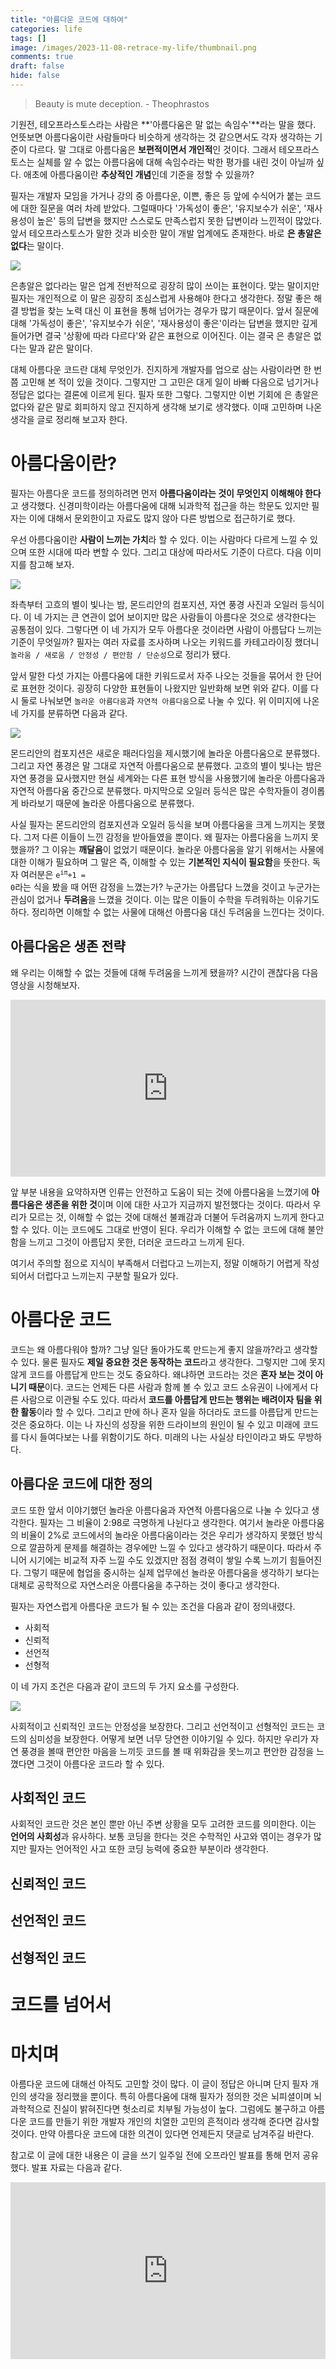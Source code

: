 ```yaml
---
title: "아름다운 코드에 대하여"
categories: life
tags: []
image: /images/2023-11-08-retrace-my-life/thumbnail.png
comments: true
draft: false
hide: false
---
```



> Beauty is mute deception. - Theophrastos

기원전, 테오프라스토스라는 사람은 **'아름다움은 말 없는 속임수'**라는 말을 했다. 언뜻보면 아름다움이란 사람들마다 비슷하게 생각하는 것 같으면서도 각자 생각하는 기준이 다르다. 말 그대로 아름다움은 **보편적이면서 개인적**인 것이다. 그래서 테오프라스토스는 실체를 알 수 없는 아름다움에 대해 속임수라는 박한 평가를 내린 것이 아닐까 싶다. 애초에 아름다움이란 **추상적인 개념**인데 기준을 정할 수 있을까?

필자는 개발자 모임을 가거나 강의 중 아름다운, 이쁜, 좋은 등 앞에 수식어가 붙는 코드에 대한 질문을 여러 차례 받았다. 그럴때마다 '가독성이 좋은', '유지보수가 쉬운', '재사용성이 높은' 등의 답변을 했지만 스스로도 만족스럽지 못한 답변이라 느낀적이 많았다. 앞서 테오프라스토스가 말한 것과 비슷한 말이 개발 업계에도 존재한다. 바로 **은 총알은 없다**는 말이다.

<Image src="/images/2023-12-05-what-is-beautiful-code/silver-bullet.jpeg" caption="은 총알은 없다라는 말이 은총알이다" />

은총알은 없다라는 말은 업계 전반적으로 굉장히 많이 쓰이는 표현이다. 맞는 말이지만 필자는 개인적으로 이 말은 굉장히 조심스럽게 사용해야 한다고 생각한다. 정말 좋은 해결 방법을 찾는 노력 대신 이 표현을 통해 넘어가는 경우가 많기 때문이다. 앞서 질문에 대해 '가독성이 좋은', '유지보수가 쉬운', '재사용성이 좋은'이라는 답변을 했지만 깊게 들어가면 결국 '상황에 따라 다르다'와 같은 표현으로 이어진다. 이는 결국 은 총알은 없다는 말과 같은 말이다.

대체 아름다운 코드란 대체 무엇인가. 진지하게 개발자를 업으로 삼는 사람이라면 한 번쯤 고민해 본 적이 있을 것이다. 그렇지만 그 고민은 대게 일이 바빠 다음으로 넘기거나 정답은 없다는 결론에 이르게 된다. 필자 또한 그렇다. 그렇지만 이번 기회에 은 총알은 없다와 같은 말로 회피하지 않고 진지하게 생각해 보기로 생각했다. 이때 고민하며 나온 생각을 글로 정리해 보고자 한다.

# 아름다움이란?

필자는 아름다운 코드를 정의하려면 먼저 **아름다움이라는 것이 무엇인지 이해해야 한다**고 생각했다. 신경미학이라는 아름다움에 대해 뇌과학적 접근을 하는 학문도 있지만 필자는 이에 대해서 문외한이고 자료도 많지 않아 다른 방법으로 접근하기로 했다.

우선 아름다움이란 **사람이 느끼는 가치**라 할 수 있다. 이는 사람마다 다르게 느낄 수 있으며 또한 시대에 따라 변할 수 있다. 그리고 대상에 따라서도 기준이 다르다. 다음 이미지를 참고해 보자.

<Image src="/images/2023-12-05-what-is-beautiful-code/kinds-of-beauty.png" />

좌측부터 고흐의 별이 빛나는 밤, 몬드리안의 컴포지션, 자연 풍경 사진과 오일러 등식이다. 이 네 가지는 큰 연관이 없어 보이지만 많은 사람들이 아름다운 것으로 생각한다는 공통점이 있다. 그렇다면 이 네 가지가 모두 아름다운 것이라면 사람이 아름답다 느끼는 기준이 무엇일까? 필자는 여러 자료를 조사하며 나오는 키워드를 카테고라이징 했더니 `놀라움 / 새로움 / 안정성 / 편안함 / 단순성`으로 정리가 됐다.

앞서 말한 다섯 가지는 아름다움에 대한 키워드로서 자주 나오는 것들을 묶어서 한 단어로 표현한 것이다. 굉장히 다양한 표현들이 나왔지만 일반화해 보면 위와 같다. 이를 다시 둘로 나눠보면 `놀라운 아름다움`과 `자연적 아름다움`으로 나눌 수 있다. 위 이미지에 나온 네 가지를 분류하면 다음과 같다.

<Image src="/images/2023-12-05-what-is-beautiful-code/beauty-position.png" />

몬드리안의 컴포지션은 새로운 패러다임을 제시했기에 놀라운 아름다움으로 분류했다. 그리고 자연 풍경은 말 그대로 자연적 아름다움으로 분류했다. 고흐의 별이 빛나는 밤은 자연 풍경을 묘사했지만 현실 세계와는 다른 표현 방식을 사용했기에 놀라운 아름다움과 자연적 아름다움 중간으로 분류했다. 마지막으로 오일러 등식은 많은 수학자들이 경이롭게 바라보기 때문에 놀라운 아름다움으로 분류했다.

사실 필자는 몬드리안의 컴포지션과 오일러 등식을 보며 아름다움을 크게 느끼지는 못했다. 그저 다른 이들이 느낀 감정을 받아들였을 뿐이다. 왜 필자는 아름다움을 느끼지 못했을까? 그 이유는 **깨달음**이 없었기 때문이다. 놀라운 아름다움을 알기 위해서는 사물에 대한 이해가 필요하며 그 말은 즉, 이해할 수 있는 **기본적인 지식이 필요함**을 뜻한다. 독자 여러분은 <code>e<sup>iπ</sup>+1 = 0</code>라는 식을 봤을 때 어떤 감정을 느꼈는가? 누군가는 아름답다 느꼈을 것이고 누군가는 관심이 없거나 **두려움**을 느꼈을 것이다. 이는 많은 이들이 수학을 두려워하는 이유기도 하다. 정리하면 이해할 수 없는 사물에 대해선 아름다움 대신 두려움을 느낀다는 것이다.

## 아름다움은 생존 전략
왜 우리는 이해할 수 없는 것들에 대해 두려움을 느끼게 됐을까? 시간이 괜찮다음 다음 영상을 시청해보자.

<div style="left: 0; width: 100%; height: 0; position: relative; padding-bottom: 56.1972%;"><iframe src="https://www.youtube.com/embed/-O5kNPlUV7w?si=k4VmfCFuB8UVqNjq" style="top: 0; left: 0; width: 100%; height: 100%; position: absolute; border: 0;" allowfullscreen allow="accelerometer; autoplay; clipboard-write; encrypted-media; gyroscope; picture-in-picture; web-share"></iframe></div>

앞 부분 내용을 요약하자면 인류는 안전하고 도움이 되는 것에 아름다움을 느꼈기에 **아름다움은 생존을 위한 것**이며 이에 대한 사고가 지금까지 발전했다는 것이다. 따라서 우리가 모르는 것, 이해할 수 없는 것에 대해선 불쾌감과 더불어 두려움까지 느끼게 한다고 할 수 있다. 이는 코드에도 그대로 반영이 된다. 우리가 이해할 수 없는 코드에 대해 불안함을 느끼고 그것이 아름답지 못한, 더러운 코드라고 느끼게 된다.

여기서 주의할 점으로 지식이 부족해서 더럽다고 느끼는지, 정말 이해하기 어렵게 작성되어서 더럽다고 느끼는지 구분할 필요가 있다.

# 아름다운 코드

코드는 왜 아름다워야 할까? 그냥 일단 돌아가도록 만드는게 좋지 않을까?라고 생각할 수 있다. 물론 필자도 **제일 중요한 것은 동작하는 코드**라고 생각한다. 그렇지만 그에 못지않게 코드를 아름답게 만드는 것도 중요하다. 왜냐하면 코드라는 것은 **혼자 보는 것이 아니기 때문**이다. 코드는 언제든 다른 사람과 함께 볼 수 있고 코드 소유권이 나에게서 다른 사람으로 이관될 수도 있다. 따라서 **코드를 아름답게 만드는 행위는 배려이자 팀을 위한 활동**이라 할 수 있다. 그리고 만에 하나 혼자 일을 하더라도 코드를 아름답게 만드는 것은 중요하다. 이는 나 자신의 성장을 위한 드라이브의 원인이 될 수 있고 미래에 코드를 다시 들여다보는 나를 위함이기도 하다. 미래의 나는 사실상 타인이라고 봐도 무방하다.

## 아름다운 코드에 대한 정의

코드 또한 앞서 이야기했던 놀라운 아름다움과 자연적 아름다움으로 나눌 수 있다고 생각한다. 필자는 그 비율이 2:98로 극명하게 나뉜다고 생각한다. 여기서 놀라운 아름다움의 비율이 2%로 코드에서의 놀라운 아름다움이라는 것은 우리가 생각하지 못했던 방식으로 깔끔하게 문제를 해결하는 경우에만 느낄 수 있다고 생각하기 때문이다. 따라서 주니어 시기에는 비교적 자주 느낄 수도 있겠지만 점점 경력이 쌓일 수록 느끼기 힘들어진다. 그렇기 때문에 협업을 중시하는 실제 업무에선 놀라운 아름다움을 생각하기 보다는 대체로 공학적으로 자연스러운 아름다움을 추구하는 것이 좋다고 생각한다.

필자는 자연스럽게 아름다운 코드가 될 수 있는 조건을 다음과 같이 정의내렸다.

* 사회적
* 신뢰적
* 선언적
* 선형적

이 네 가지 조건은 다음과 같이 코드의 두 가지 요소를 구성한다.

<Image src="/images/2023-12-05-what-is-beautiful-code/parts-of-beautiful-code.png" />

사회적이고 신뢰적인 코드는 안정성을 보장한다. 그리고 선언적이고 선형적인 코드는 코드의 심미성을 보장한다. 어떻게 보면 너무 당연한 이야기일 수 있다. 하지만 우리가 자연 풍경을 볼때 편안한 마음을 느끼듯 코드를 볼 때 위화감을 못느끼고 편안한 감정을 느꼈다면 그것이 아름다운 코드라 할 수 있다.

## 사회적인 코드

사회적인 코드란 것은 본인 뿐만 아닌 주변 상황을 모두 고려한 코드를 의미한다. 이는 **언어의 사회성**과 유사하다. 보통 코딩을 한다는 것은 수학적인 사고와 엮이는 경우가 많지만 필자는 언어적인 사고 또한 코딩 능력에 중요한 부분이라 생각한다.


## 신뢰적인 코드
## 선언적인 코드
## 선형적인 코드

# 코드를 넘어서

# 마치며

아름다운 코드에 대해선 아직도 고민할 것이 많다. 이 글이 정답은 아니며 단지 필자 개인의 생각을 정리했을 뿐이다. 특히 아름다움에 대해 필자가 정의한 것은 뇌피셜이며 뇌과학적으로 진실이 밝혀진다면 헛소리로 치부될 가능성이 높다. 그럼에도 불구하고 아름다운 코드를 만들기 위한 개발자 개인의 치열한 고민의 흔적이라 생각해 준다면 감사할 것이다. 만약 아름다운 코드에 대한 의견이 있다면 언제든지 댓글로 남겨주길 바란다.

참고로 이 글에 대한 내용은 이 글을 쓰기 일주일 전에 오프라인 발표를 통해 먼저 공유했다. 발표 자료는 다음과 같다.

<div style="left: 0; width: 100%; height: 0; position: relative; padding-bottom: 56.1972%;"><iframe src="https://present.do/@kciter/656d799fadca9f388ff98de5/embed?dss=true&dpm=false&dptm=SINGLE&page=0&dq=false&dbb=false&df=false&dst=false&dsh=false&dap=false%2Cfalse&dpl=false&dpt=false&dv=true&dpc=false&dz=false&dpbs=false&dpbm=false&ddt=false&dd=false&dtb=false&dw=false&ds=false&dp=false&dl=false&documentId=656d799fadca9f388ff98de5" style="top: 0; left: 0; width: 100%; height: 100%; position: absolute; border: 0;" allowfullscreen scrolling="no" allow="encrypted-media;"></iframe></div>
